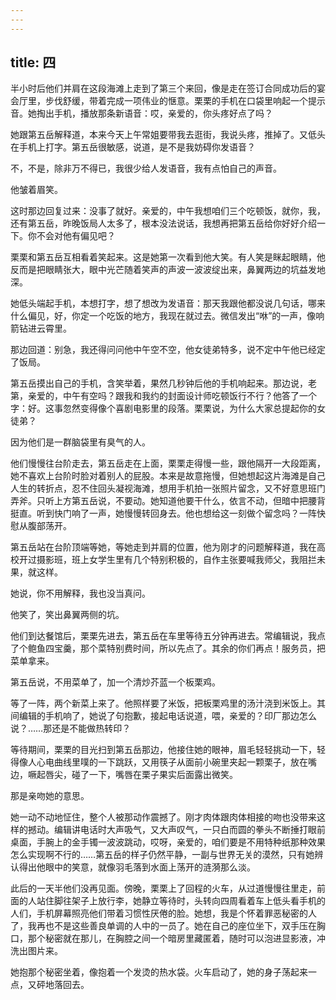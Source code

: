 ```yaml
---
---
---
```

title: 四
---




半小时后他们并肩在这段海滩上走到了第三个来回，像是走在签订合同成功后的宴会厅里，步伐舒缓，带着完成一项伟业的惬意。栗栗的手机在口袋里响起一个提示音。她掏出手机，播放那条新语音：哎，亲爱的，你头疼好点了吗？

她跟第五岳解释道，本来今天上午常姐要带我去逛街，我说头疼，推掉了。又低头在手机上打字。第五岳很敏感，说道，是不是我妨碍你发语音？

不，不是，除非万不得已，我很少给人发语音，我有点怕自己的声音。

他皱着眉笑。

这时那边回复过来：没事了就好。亲爱的，中午我想咱们三个吃顿饭，就你，我，还有第五岳，昨晚饭局人太多了，根本没法说话，我想再把第五岳给你好好介绍一下。你不会对他有偏见吧？

栗栗和第五岳互相看着笑起来。这是她第一次看到他大笑。有人笑是眯起眼睛，他反而是把眼睛张大，眼中光芒随着笑声的声波一波波绽出来，鼻翼两边的坑益发地深。

她低头端起手机，本想打字，想了想改为发语音：那天我跟他都没说几句话，哪来什么偏见，好，你定一个吃饭的地方，我现在就过去。微信发出“咻”的一声，像响箭钻进云霄里。

那边回道：别急，我还得问问他中午空不空，他女徒弟特多，说不定中午他已经定了饭局。

第五岳摸出自己的手机，含笑举着，果然几秒钟后他的手机响起来。那边说，老第，亲爱的，中午有空吗？跟我和我约的封面设计师吃顿饭行不行？他答了一个字：好。这事忽然变得像个喜剧电影里的段落。栗栗说，为什么大家总提起你的女徒弟？

因为他们是一群脑袋里有臭气的人。

他们慢慢往台阶走去，第五岳走在上面，栗栗走得慢一些，跟他隔开一大段距离，她不喜欢上台阶时脸对着别人的屁股。本来是故意拖慢，但她想起这片海滩是自己人生的转折点，忍不住回头凝视海滩，想用手机拍一张照片留念，又不好意思班门弄斧。只听上方第五岳说，不要动。她知道他要干什么，依言不动，但暗中把腰背挺直。听到快门响了一声，她慢慢转回身去。他也想给这一刻做个留念吗？一阵快慰从腹部荡开。

第五岳站在台阶顶端等她，等她走到并肩的位置，他为刚才的问题解释道，我在高校开过摄影班，班上女学生里有几个特别积极的，自作主张要喊我师父，我阻拦未果，就这样。

她说，你不用解释，我也没当真问。

他笑了，笑出鼻翼两侧的坑。

他们到达餐馆后，栗栗先进去，第五岳在车里等待五分钟再进去。常编辑说，我点了个鲍鱼四宝羹，那个菜特别费时间，所以先点了。其余的你们再点！服务员，把菜单拿来。

第五岳说，不用菜单了，加一个清炒芥蓝一个板栗鸡。

等了一阵，两个新菜上来了。他照样要了米饭，把板栗鸡里的汤汁浇到米饭上。其间编辑的手机响了，她说了句抱歉，接起电话说道，喂，亲爱的？印厂那边怎么说？……那还是不能做热转印？

等待期间，栗栗的目光扫到第五岳那边，他接住她的眼神，眉毛轻轻挑动一下，轻得像人心电曲线里噗的一下跳跃，又用筷子从面前小碗里夹起一颗栗子，放在嘴边，噘起唇尖，碰了一下，嘴唇在栗子果实后面露出微笑。

那是亲吻她的意思。

她一动不动地怔住，整个人被那动作震撼了。刚才肉体跟肉体相接的吻也没带来这样的撼动。编辑讲电话时大声吸气，又大声叹气，一只白而圆的拳头不断捶打眼前桌面，手腕上的金手镯一波波跳动，哎呀，亲爱的，咱们要是不用特种纸那种效果怎么实现啊不行的……第五岳的样子仍然平静，一副与世界无关的漠然，只有她辨认得出他眼中的笑意，就像羽毛落到水面上荡开的涟漪那么淡。

此后的一天半他们没再见面。傍晚，栗栗上了回程的火车，从过道慢慢往里走，前面的人站住脚往架子上放行李，她静立等待时，头转向四周看着车上低头看手机的人们，手机屏幕照亮他们带着习惯性厌倦的脸。她想，我是个怀着罪恶秘密的人了，我再也不是这些善良单调的人中的一员了。她在自己的座位坐下，双手压在胸口，那个秘密就在那儿，在胸腔之间一个暗房里藏匿着，随时可以泡进显影液，冲洗出图片来。

她抱那个秘密坐着，像抱着一个发烫的热水袋。火车启动了，她的身子荡起来一点，又砰地落回去。
